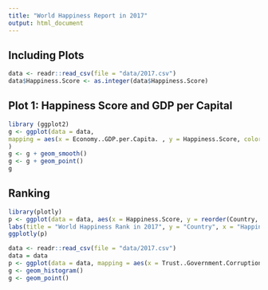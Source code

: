 ```yaml
---
title: "World Happiness Report in 2017"
output: html_document
---
```




## Including Plots

```r
data <- readr::read_csv(file = "data/2017.csv")
data$Happiness.Score <- as.integer(data$Happiness.Score)

```

## Plot 1: Happiness Score and GDP per Capital
```r
library (ggplot2)
g <- ggplot(data = data, 
mapping = aes(x = Economy..GDP.per.Capita. , y = Happiness.Score, color = Health..Life.Expectancy.)
)
g <- g + geom_smooth()
g <- g + geom_point()
g
```

## Ranking
```r
library(plotly)
p <- ggplot(data = data, aes(x = Happiness.Score, y = reorder(Country, Happiness.Score))) + geom_point(colour = "red", alpha = .5) + geom_segment(aes(yend=reorder(Country, Happiness.Score)), xend = 0, colour="pink", alpha = .5) + theme(axis.text.y = element_text(angle = 0, hjust = 1)) + 
labs(title = "World Happiness Rank in 2017", y = "Country", x = "Happiness.Score")
ggplotly(p)

```
```r
data <- readr::read_csv(file = "data/2017.csv")
data = data
p <- ggplot(data = data, mapping = aes(x = Trust..Government.Corruption., y = Freedom ))
g <- geom_histogram()
g <- geom_point()

```
